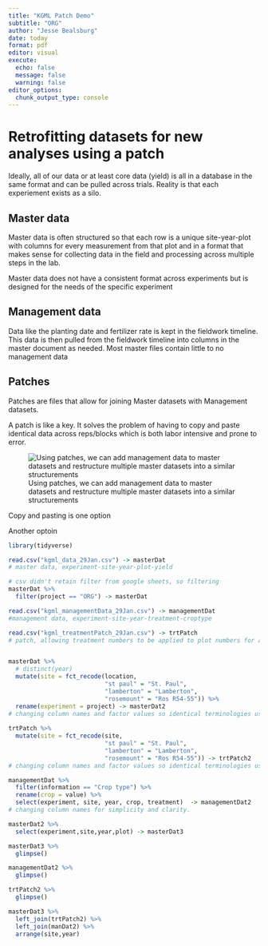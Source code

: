 ```yaml
---
title: "KGML Patch Demo"
subtitle: "ORG"
author: "Jesse Bealsburg"
date: today
format: pdf
editor: visual
execute:
  echo: false
  message: false
  warning: false
editor_options: 
  chunk_output_type: console
---
```


# Retrofitting datasets for new analyses using a patch

Ideally, all of our data or at least core data (yield) is all in a database in the same format and can be pulled across trials. Reality is that each experiement exists as a silo.

## Master data

Master data is often structured so that each row is a unique site-year-plot with columns for every measurement from that plot and in a format that makes sense for collecting data in the field and processing across multiple steps in the lab.

Master data does not have a consistent format across experiments but is designed for the needs of the specific experiment

## Management data

Data like the planting date and fertilizer rate is kept in the fieldwork timeline. This data is then pulled from the fieldwork timeline into columns in the master document as needed. Most master files contain little to no management data

## Patches

Patches are files that allow for joining Master datasets with Management datasets.

A patch is like a key. It solves the problem of having to copy and paste identical data across reps/blocks which is both labor intensive and prone to error.

![Using patches, we can add management data to master datasets and restructure multiple master datasets into a similar structurements](kgml_patch_infographic.png)

Copy and pasting is one option

Another optoin

```r

library(tidyverse)

read.csv("kgml_data_29Jan.csv") -> masterDat
# master data, experiment-site-year-plot-yield

# csv didn't retain filter from google sheets, so filtering
masterDat %>% 
  filter(project == "ORG") -> masterDat

read.csv("kgml_managementData_29Jan.csv") -> managementDat
#management data, experiment-site-year-treatment-croptype

read.csv("kgml_treatmentPatch_29Jan.csv") -> trtPatch
# patch, allowing treatment numbers to be applied to plot numbers for a given experiment-site-year-plot-treatment


masterDat %>% 
  # distinct(year)
  mutate(site = fct_recode(location,
                           "st paul" = "St. Paul",
                           "lamberton" = "Lamberton",
                           "rosemount" = "Ros R54-55")) %>% 
  rename(experiment = project) -> masterDat2
# changing column names and factor values so identical terminologies used
  
trtPatch %>% 
  mutate(site = fct_recode(site,
                           "st paul" = "St. Paul",
                           "lamberton" = "Lamberton",
                           "rosemount" = "Ros R54-55")) -> trtPatch2
# changing column names and factor values so identical terminologies used

```

```r

managementDat %>% 
  filter(information == "Crop type") %>% 
  rename(crop = value) %>% 
  select(experiment, site, year, crop, treatment)  -> managementDat2
# changing column names for simplicity and clarity. 

masterDat2 %>% 
  select(experiment,site,year,plot) -> masterDat3

masterDat3 %>% 
  glimpse()

managementDat2 %>% 
  glimpse()

trtPatch2 %>% 
  glimpse()
```

```r

masterDat3 %>% 
  left_join(trtPatch2) %>% 
  left_join(manDat2) %>% 
  arrange(site,year)

```
